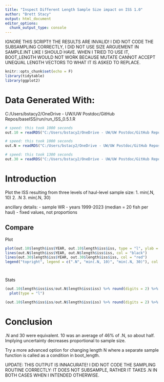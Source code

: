 ```yaml
---
title: "Inspect Different Length Sample Size impact on ISS 1.0"
author: "Brett Stacy"
output: html_document
editor_options: 
  chunk_output_type: console
---
```


IGNORE THIS SCRIPT!! THE RESULTS ARE INVALID! I DID NOT CODE THE SUBSAMPLING CORRECTLY, I DID NOT USE SIZE ARGUEMENT IN SAMPLE.INT LIKE I SHOULD HAVE. WHEN I TRIED TO USE IT, BOOT_LENGTH WOULD NOT WORK BECAUSE MUTATE CANNOT ACCEPT UNEQUAL LENGTH VECTORS TO WHAT IT IS ASKED TO REPLACE. 

```r
knitr::opts_chunk$set(echo = F)
library(tidytable)
library(ggplot2)
```

# Data Generated With:
C:/Users/bstacy2/OneDrive - UW/UW Postdoc/GitHub Repos/baseISS/run/run_ISS_0.5.1.R

```r

# speed: this took 1000 seconds
out.10 = readRDS("C:/Users/bstacy2/OneDrive - UW/UW Postdoc/GitHub Repos/baseISS_data/outputs/haul_sample_size_change_V2_N_samples_10_ISS_100iters_output_2024-09-19.RDS")

# speed: this took 1000 seconds
out.N = readRDS("C:/Users/bstacy2/OneDrive - UW/UW Postdoc/GitHub Repos/baseISS_data/outputs/haul_sample_size_change_V2_N_samples_.N_ISS_100iters_output_2024-09-19.RDS")

# speed: this took 1300 seconds
out.30 = readRDS("C:/Users/bstacy2/OneDrive - UW/UW Postdoc/GitHub Repos/baseISS_data/outputs/haul_sample_size_change_V2_N_samples_30_ISS_100iters_output_2024-09-19.RDS")

```


# Introduction
Plot the ISS resulting from three levels of haul-level sample size:
1. min(.N, 10)
2. .N
3. min(.N, 30)

ancillary details:
- sample WR
- years 1999-2023 (median = 20 fish per haul)
- fixed values, not proportions





## Compare

Plot
```r


plot(out.10$length$iss$YEAR, out.10$length$iss$iss, type = "l", ylab = "ISS", xlab = "Year", col = "blue", ylim = c(0, 11000))
lines(out.N$length$iss$YEAR, out.N$length$iss$iss, col = "black")
lines(out.30$length$iss$YEAR, out.30$length$iss$iss, col = "red")
legend("topright", legend = c(".N", "min(.N, 10)", "min(.N, 30)"), col = c("black", "blue", "red"), lty = c(1,1,1))




```


Stats
```r
(out.10$length$iss$iss/out.N$length$iss$iss) %>% round(digits = 2) %>% 
  plot(type = "l")

(out.10$length$iss$iss/out.N$length$iss$iss) %>% round(digits = 2) %>% mean
```





# Conclusion
.N and 30 were equivalent. 10 was an average of 46% of .N, so about half. Implying uncertainty decreases proportional to sample size. 


Try a more advanced option for changing length N where a separate sample function is called as a condition in boot_length. 

UPDATE: THIS OUTPUT IS INNACURATE! I DID NOT CODE THE SAMPLING ROUTINE CORRECTLY: IT DOES NOT SUBSAMPLE, RATHER IT TAKES .N IN BOTH CASES WHEN I INTENDED OTHERWISE. 












